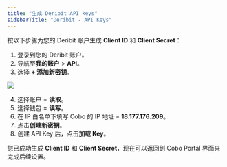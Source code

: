 ```yaml
---
title: "生成 Deribit API keys"
sidebarTitle: "Deribit - API Keys"
---
```


按以下步骤为您的 Deribit 账户生成 **Client ID** 和 **Client Secret**：

1. 登录到您的 Deribit 账户。
2. 导航至**我的账户** > **API**。
3. 选择 **+ 添加新密钥**。

<img src="/cn/images/exchange-wallet/deribitcn.png" className="screenshot_full_screen"/>

4. 选择账户 = **读取**。
5. 选择钱包 = **读写**。
6. 在 IP 白名单下填写 Cobo 的 IP 地址 = **18.177.176.209**。
7. 点击**创建新密钥**。
8. 创建 API Key 后，点击**加载 Key**。

您已成功生成 **Client ID** 和 **Client Secret**，现在可以返回到 Cobo Portal 界面来完成后续设置。